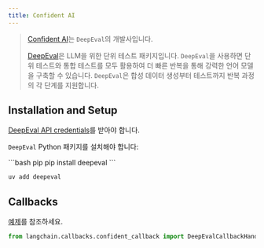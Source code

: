```yaml
---
title: Confident AI
---
```


>[Confident AI](https://confident-ai.com)는 `DeepEval`의 개발사입니다.
>
>[DeepEval](https://github.com/confident-ai/deepeval)은 LLM을 위한 단위 테스트 패키지입니다.
> `DeepEval`을 사용하면 단위 테스트와 통합 테스트를 모두 활용하여 더 빠른 반복을 통해 강력한 언어 모델을 구축할 수 있습니다. `DeepEval`은 합성 데이터 생성부터 테스트까지 반복 과정의 각 단계를 지원합니다.

## Installation and Setup

[DeepEval API credentials](https://app.confident-ai.com)를 받아야 합니다.

`DeepEval` Python 패키지를 설치해야 합니다:

<CodeGroup>
```bash pip
pip install deepeval
```

```bash uv
uv add deepeval
```
</CodeGroup>

## Callbacks

[예제](/oss/integrations/callbacks/confident)를 참조하세요.

```python
from langchain.callbacks.confident_callback import DeepEvalCallbackHandler
```